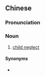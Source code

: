 {{also|疏忽照顾儿童}}
==Chinese==
{{zh-forms|s=疏忽照顾儿童|type=222}}

===Pronunciation===
{{zh-pron
|m=shūhū zhàogù értóng
|c=so1 fat1 ziu3 gu3 ji4 tung4
|cat=n
}}

===Noun===
{{zh-noun}}

# [[child neglect]]

====Synonyms====
* {{zh-l|忽視兒童}}